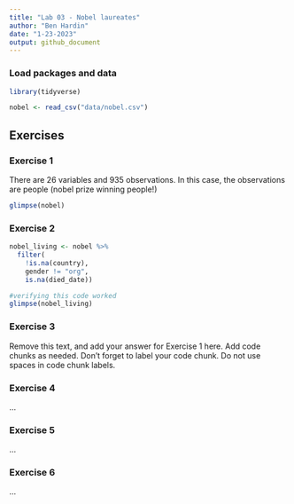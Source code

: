 ```yaml
---
title: "Lab 03 - Nobel laureates"
author: "Ben Hardin"
date: "1-23-2023"
output: github_document
---
```


### Load packages and data

```r
library(tidyverse) 
```

```r
nobel <- read_csv("data/nobel.csv")
```

## Exercises

### Exercise 1

There are 26 variables and 935 observations. In this case, the observations are people (nobel prize winning people!)

```r
glimpse(nobel)
```

### Exercise 2

```r
nobel_living <- nobel %>%
  filter(
    !is.na(country),
    gender != "org",
    is.na(died_date))

#verifying this code worked
glimpse(nobel_living)
```
### Exercise 3

Remove this text, and add your answer for Exercise 1 here.
Add code chunks as needed.
Don't forget to label your code chunk.
Do not use spaces in code chunk labels.

### Exercise 4

...

### Exercise 5

...

### Exercise 6

...
